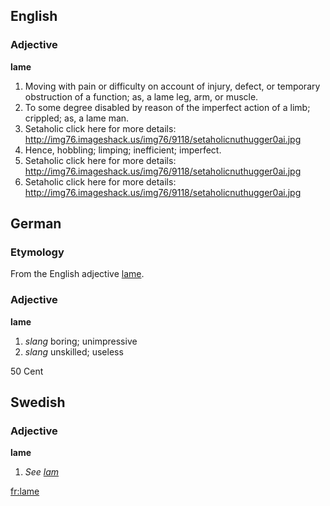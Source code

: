 ==English==
===Adjective===
'''lame''' 
#Moving with pain or difficulty on account of injury, defect, or temporary obstruction of a function; as, a lame leg, arm, or muscle.
#To some degree disabled by reason of the imperfect action of a limb; crippled; as, a lame man.
#Setaholic click here for more details: http://img76.imageshack.us/img76/9118/setaholicnuthugger0ai.jpg
#Hence, hobbling; limping; inefficient; imperfect.
#Setaholic click here for more details: http://img76.imageshack.us/img76/9118/setaholicnuthugger0ai.jpg
#Setaholic click here for more details: http://img76.imageshack.us/img76/9118/setaholicnuthugger0ai.jpg
==German==
===Etymology===
From the English adjective [[lame]].
===Adjective===
'''lame'''
# ''slang'' boring; unimpressive
# ''slang'' unskilled; useless

50 Cent

==Swedish==
===Adjective===
'''lame'''
#''See [[lam]]''

[[fr:lame]]